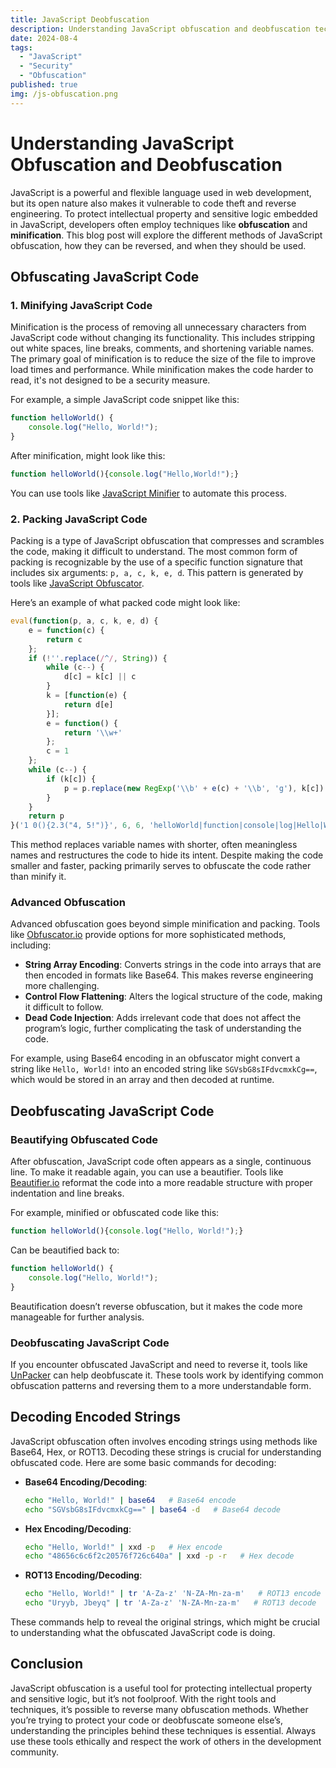 ```yaml
---
title: JavaScript Deobfuscation
description: Understanding JavaScript obfuscation and deobfuscation techniques.
date: 2024-08-4
tags:
  - "JavaScript"
  - "Security"
  - "Obfuscation"
published: true
img: /js-obfuscation.png
---
```

# Understanding JavaScript Obfuscation and Deobfuscation

JavaScript is a powerful and flexible language used in web development, but its open nature also makes it vulnerable to code theft and reverse engineering. To protect intellectual property and sensitive logic embedded in JavaScript, developers often employ techniques like **obfuscation** and **minification**. This blog post will explore the different methods of JavaScript obfuscation, how they can be reversed, and when they should be used.

## Obfuscating JavaScript Code

### 1. **Minifying JavaScript Code**

Minification is the process of removing all unnecessary characters from JavaScript code without changing its functionality. This includes stripping out white spaces, line breaks, comments, and shortening variable names. The primary goal of minification is to reduce the size of the file to improve load times and performance. While minification makes the code harder to read, it's not designed to be a security measure.

For example, a simple JavaScript code snippet like this:

```javascript
function helloWorld() {
    console.log("Hello, World!");
}
```

After minification, might look like this:

```javascript
function helloWorld(){console.log("Hello,World!");}
```

You can use tools like [JavaScript Minifier](https://javascript-minifier.com/) to automate this process.

### 2. **Packing JavaScript Code**

Packing is a type of JavaScript obfuscation that compresses and scrambles the code, making it difficult to understand. The most common form of packing is recognizable by the use of a specific function signature that includes six arguments: `p, a, c, k, e, d`. This pattern is generated by tools like [JavaScript Obfuscator](https://beautifytools.com/javascript-obfuscator.php).

Here’s an example of what packed code might look like:

```javascript
eval(function(p, a, c, k, e, d) {
    e = function(c) {
        return c
    };
    if (!''.replace(/^/, String)) {
        while (c--) {
            d[c] = k[c] || c
        }
        k = [function(e) {
            return d[e]
        }];
        e = function() {
            return '\\w+'
        };
        c = 1
    };
    while (c--) {
        if (k[c]) {
            p = p.replace(new RegExp('\\b' + e(c) + '\\b', 'g'), k[c])
        }
    }
    return p
}('1 0(){2.3("4, 5!")}', 6, 6, 'helloWorld|function|console|log|Hello|World'.split('|'), 0, {}))
```

This method replaces variable names with shorter, often meaningless names and restructures the code to hide its intent. Despite making the code smaller and faster, packing primarily serves to obfuscate the code rather than minify it.

### **Advanced Obfuscation**

Advanced obfuscation goes beyond simple minification and packing. Tools like [Obfuscator.io](https://obfuscator.io/) provide options for more sophisticated methods, including:

- **String Array Encoding**: Converts strings in the code into arrays that are then encoded in formats like Base64. This makes reverse engineering more challenging.
- **Control Flow Flattening**: Alters the logical structure of the code, making it difficult to follow.
- **Dead Code Injection**: Adds irrelevant code that does not affect the program’s logic, further complicating the task of understanding the code.

For example, using Base64 encoding in an obfuscator might convert a string like `Hello, World!` into an encoded string like `SGVsbG8sIFdvcmxkCg==`, which would be stored in an array and then decoded at runtime.

## Deobfuscating JavaScript Code

### **Beautifying Obfuscated Code**

After obfuscation, JavaScript code often appears as a single, continuous line. To make it readable again, you can use a beautifier. Tools like [Beautifier.io](https://beautifier.io/) reformat the code into a more readable structure with proper indentation and line breaks.

For example, minified or obfuscated code like this:

```javascript
function helloWorld(){console.log("Hello, World!");}
```

Can be beautified back to:

```javascript
function helloWorld() {
    console.log("Hello, World!");
}
```

Beautification doesn’t reverse obfuscation, but it makes the code more manageable for further analysis.

### **Deobfuscating JavaScript Code**

If you encounter obfuscated JavaScript and need to reverse it, tools like [UnPacker](https://matthewfl.com/unPacker.html) can help deobfuscate it. These tools work by identifying common obfuscation patterns and reversing them to a more understandable form.

## **Decoding Encoded Strings**

JavaScript obfuscation often involves encoding strings using methods like Base64, Hex, or ROT13. Decoding these strings is crucial for understanding obfuscated code. Here are some basic commands for decoding:

- **Base64 Encoding/Decoding**:
    ```bash
    echo "Hello, World!" | base64   # Base64 encode
    echo "SGVsbG8sIFdvcmxkCg==" | base64 -d   # Base64 decode
    ```

- **Hex Encoding/Decoding**:
    ```bash
    echo "Hello, World!" | xxd -p   # Hex encode
    echo "48656c6c6f2c20576f726c640a" | xxd -p -r   # Hex decode
    ```

- **ROT13 Encoding/Decoding**:
    ```bash
    echo "Hello, World!" | tr 'A-Za-z' 'N-ZA-Mn-za-m'   # ROT13 encode
    echo "Uryyb, Jbeyq" | tr 'A-Za-z' 'N-ZA-Mn-za-m'   # ROT13 decode
    ```

These commands help to reveal the original strings, which might be crucial to understanding what the obfuscated JavaScript code is doing.

## Conclusion

JavaScript obfuscation is a useful tool for protecting intellectual property and sensitive logic, but it’s not foolproof. With the right tools and techniques, it’s possible to reverse many obfuscation methods. Whether you’re trying to protect your code or deobfuscate someone else’s, understanding the principles behind these techniques is essential. Always use these tools ethically and respect the work of others in the development community.